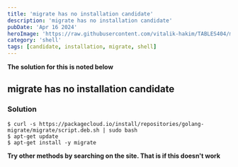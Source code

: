 ```yaml
---
title: 'migrate has no installation candidate'
description: 'migrate has no installation candidate'
pubDate: 'Apr 16 2024'
heroImage: 'https://raw.githubusercontent.com/vitalik-hakim/TABLES404/main/error_b/SHELL.jpg'
category: 'shell'
tags: [candidate, installation, migrate, shell]
---
```


**The solution for this is noted below**

## migrate has no installation candidate

### Solution

```shell
$ curl -s https://packagecloud.io/install/repositories/golang-migrate/migrate/script.deb.sh | sudo bash
$ apt-get update
$ apt-get install -y migrate
```

**Try other methods by searching on the site. That is if this doesn't work**
